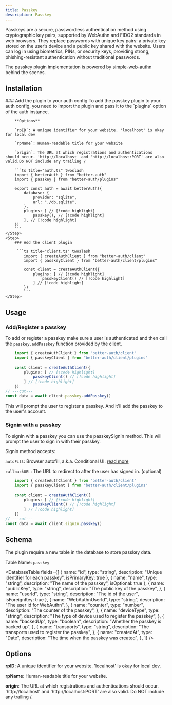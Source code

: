 ```yaml
---
title: Passkey
description: Passkey
---
```


Passkeys are a secure, passwordless authentication method using cryptographic key pairs, supported by WebAuthn and FIDO2 standards in web browsers. They replace passwords with unique key pairs: a private key stored on the user’s device and a public key shared with the website. Users can log in using biometrics, PINs, or security keys, providing strong, phishing-resistant authentication without traditional passwords.

The passkey plugin implementation is powered by [simple-web-authn](https://simplewebauthn.dev/) behind the scenes.

## Installation 

<Steps>
    <Step>
        ### Add the plugin to your auth config
        To add the passkey plugin to your auth config, you need to import the plugin and pass it to the `plugins` option of the auth instance.

        **Options**

        `rpID`: A unique identifier for your website. 'localhost' is okay for local dev

        `rpName`: Human-readable title for your website

        `origin`: The URL at which registrations and authentications should occur. 'http://localhost' and 'http://localhost:PORT' are also valid.Do NOT include any trailing /

        ```ts title="auth.ts" twoslash
        import { betterAuth } from "better-auth"
        import { passkey } from "better-auth/plugins"
        
        export const auth = await betterAuth({
            database: {
                provider: "sqlite",
                url: "./db.sqlite",
            },
            plugins: [ // [!code highlight]
                passkey(), // [!code highlight]
            ], // [!code highlight]
        })
        ```
    </Step>
    <Step>  
        ### Add the client plugin
        
         ```ts title="client.ts" twoslash
            import { createAuthClient } from "better-auth/client"
            import { passkeyClient } from "better-auth/client/plugins"
            
            const client = createAuthClient({
                plugins: [ // [!code highlight]
                    passkeyClient() // [!code highlight]
                ] // [!code highlight]
            })
            ```
    </Step>
</Steps>


## Usage

### Add/Register a passkey

To add or register a passkey make sure a user is authenticated and then call the `passkey.addPasskey` function provided by the client.

```ts title="client.ts" twoslash
    import { createAuthClient } from "better-auth/client"
    import { passkeyClient } from "better-auth/client/plugins"
    
    const client = createAuthClient({
        plugins: [ // [!code highlight]
            passkeyClient() // [!code highlight]
        ] // [!code highlight]
    })
// ---cut---
const data = await client.passkey.addPasskey()
```
This will prompt the user to register a passkey. And it'll add the passkey to the user's account.

### Signin with a passkey

To signin with a passkey you can use the passkeySignIn method. This will prompt the user to sign in with their passkey.

Signin method accepts:

`autoFill`: Browser autofill, a.k.a. Conditional UI. [read more](https://simplewebauthn.dev/docs/packages/browser#browser-autofill-aka-conditional-ui)

`callbackURL`: The URL to redirect to after the user has signed in. (optional)

```ts title="client.ts" twoslash
    import { createAuthClient } from "better-auth/client"
    import { passkeyClient } from "better-auth/client/plugins"
    
    const client = createAuthClient({
        plugins: [ // [!code highlight]
            passkeyClient() // [!code highlight]
        ] // [!code highlight]
    })
// ---cut---
const data = await client.signIn.passkey()
```

## Schema

The plugin require a new table in the database to store passkey data.

Table Name: `passkey`

<DatabaseTable
    fields={[
        { 
            name: "id", 
            type: "string", 
            description: "Unique identifier for each passkey",
            isPrimaryKey: true
        },
        {
            name: "name",
            type: "string",
            description: "The name of the passkey",
            isOptional: true
        },
        { 
            name: "publicKey", 
            type: "string", 
            description: "The public key of the passkey",
        },
        { 
            name: "userId", 
            type: "string", 
            description: "The id of the user",
            isForeignKey: true
        },
        {
            name: "WebAuthnUserId",
            type: "string",
            description: "The user id for WebAuthn",
        },
        { 
            name: "counter", 
            type: "number", 
            description: "The counter of the passkey",
        },
        {
            name: "deviceType",
            type: "string",
            description: "The type of device used to register the passkey",
        },
        {
            name: "backedUp",
            type: "boolean",
            description: "Whether the passkey is backed up",
        },
        {
            name: "transports",
            type: "string",
            description: "The transports used to register the passkey",
        },
        { 
            name: "createdAt", 
            type: "Date", 
            description: "The time when the passkey was created",
        },
    ]}
    />


## Options

**rpID**: A unique identifier for your website. 'localhost' is okay for local dev.

**rpName**: Human-readable title for your website.

**origin**: The URL at which registrations and authentications should occur. 'http://localhost' and 'http://localhost:PORT' are also valid. Do NOT include any trailing /.

